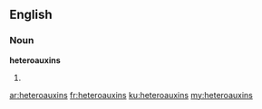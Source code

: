 ==English==

===Noun===
'''heteroauxins'''

# {{plural of|heteroauxin}}

[[ar:heteroauxins]]
[[fr:heteroauxins]]
[[ku:heteroauxins]]
[[my:heteroauxins]]